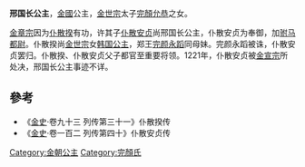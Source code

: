 {{東亞女性歷史人物
| 名稱=邢国长公主
| 身份=[[金朝|金朝]]公主
| 畫像=
| 說明=
| 姓=完顏
| 名=
| 封爵=公主
| 位號=
| 封號=邢国长公主
| 出生年=
| 逝世年=
| 諡號=
| 墳墓=
| 父親=[[完顏允恭|完顏允恭]]
| 夫=仆散揆
| 夫之父=仆散安贞
|}}
'''邢国长公主'''，[[金國|金國]]公主，[[金世宗|金世宗]]太子[[完顏允恭|完顏允恭]]之女。

[[金章宗|金章宗]]因为[[仆散揆|仆散揆]]有功，许其子[[仆散安贞|仆散安贞]]尚邢国长公主，仆散安贞为奉御，加[[驸马都尉|驸马都尉]]。仆散揆尚[[金世宗|金世宗]]女[[韩国公主_(金朝)|韩国公主]]，郑王[[完颜永蹈|完颜永蹈]]同母妹。完颜永蹈被诛，仆散安贞罢归。仆散揆、仆散安贞父子都官至重要将领。1221年，仆散安贞被[[金宣宗|金宣宗]]所处决，邢国长公主事迹不详。

==參考==
*《[[金史|金史]]·卷九十三 列传第三十一》仆散揆传
*《[[金史|金史]]·卷一百二 列传第四十》仆散安贞传

[[Category:金朝公主|Category:金朝公主]]
[[Category:完顏氏|Category:完顏氏]]